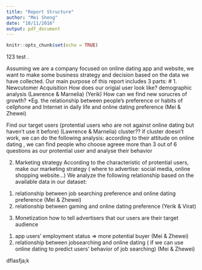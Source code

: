 ```yaml
---
title: "Report Structure"
author: "Mei Sheng"
date: "10/11/2016"
output: pdf_document
---
```


```r
knitr::opts_chunk$set(echo = TRUE)
```
123
test   .


Assuming we are a company focused on online dating app and website, we want to make some business strategy and decision based on the data we have collected.
Our main purpose of this report includes 3 parts:
# 
1. Newcutomer  Acquisition
How does our origial user look like? demographic analysis (Lawrence & Marnelia) (Yerik)
How can we find new sorucres of growth? 
*Eg. the relationship between people's preference or habits of cellphone and Internet in daily life and online dating preference  (Mei & Zhewei) 

Find our target users (protential users who are not against online dating but haven't use it before) (Lawrence & Marnelia)
cluster?? if cluster doesn't work, we can do the following analysis:
according to their attitude on online dating , we can find people who choose agreee more than 3 out of 6 questions as our protential user and analyse their behavior 

2. Marketing strategy
According to the characteristic of protential users, make our marketing strategy ( where to advertise: social media, online shopping website...) 
We analyze the following relationship based on the available data in our dataset:
                                       
(1) relationship between job searching preference and online dating preference  (Mei & Zhewei)  
(2) relationship between gaming and online dating preference (Yerik & Virat)

3. Monetization
how to tell advertisers that our users are their target audience
(1) app users' employment status => more potential buyer (Mei & Zhewei) 
(2) relationship between jobsearching and online dating ( if we can use online dating to predict users' behavior of job searching) (Mei & Zhewei) 

dflasfja;k

```r

```

